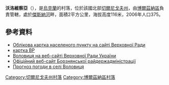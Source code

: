 {{coord|51|21|59|N|32|3|53|E|scale:100000|display=title}}

'''沃洛維察亞'''（{{lang-uk|Воловиця}}），是[[烏克蘭|烏克蘭]]的村落，位於該國北部[[切爾尼戈夫州|切爾尼戈夫州]]，由[[博爾茲納區|博爾茲納區]]負責管轄，處於[[傑斯納河|傑斯納河]]畔，面積2平方公里，海拔高度116米，2006年人口375。

==參考資料==
*[http://w1.c1.rada.gov.ua/pls/z7502/A005?rdat1=08.05.2012&rf7571=39741 Облікова картка населеного пункту на сайті Верховної Ради ]
*[http://w1.c1.rada.gov.ua/pls/z7502/A005?rdat1=08.05.2012&rf7571=39741 картка ВР]
* [http://w1.c1.rada.gov.ua/pls/z7502/A005?rdat1=08.05.2012&rf7571=39741 Воловиця на веб-сайті Верховної Ради України]
* [http://borzadm.cg.gov.ua/ Офіційний веб-сайт Борзнянської райдержадміністрації] {{Wayback|url=http://borzadm.cg.gov.ua/ |date=20140223172758 }}
* [http://weather.in.ua/ua/chernigovskaja/4402 Прогноз погоди в селі Воловиця] {{Wayback|url=http://weather.in.ua/ua/chernigovskaja/4402 |date=20111220133539 }}

[[Category:切爾尼戈夫州村落|Category:切爾尼戈夫州村落]]
[[Category:博爾茲納區村落|Category:博爾茲納區村落]]


{{Chernihiv-geo-stub}}